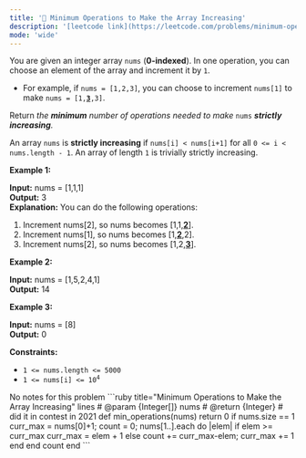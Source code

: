 ```yaml
---
title: '🧩 Minimum Operations to Make the Array Increasing'
description: '[leetcode link](https://leetcode.com/problems/minimum-operations-to-make-the-array-increasing/description/)'
mode: 'wide'
---
```

<Tabs>
  <Tab title="Question" icon="circle-question" iconType="regular">
    <Card>
      <p>You are given an integer array <code>nums</code> (<strong>0-indexed</strong>). In one operation, you can choose an element of the array and increment it by <code>1</code>.</p>  <ul>  <li>For example, if <code>nums = [1,2,3]</code>, you can choose to increment <code>nums[1]</code> to make <code>nums = [1,<u><b>3</b></u>,3]</code>.</li> </ul>  <p>Return <em>the <strong>minimum</strong> number of operations needed to make</em> <code>nums</code> <em><strong>strictly</strong> <strong>increasing</strong>.</em></p>  <p>An array <code>nums</code> is <strong>strictly increasing</strong> if <code>nums[i] &lt; nums[i+1]</code> for all <code>0 &lt;= i &lt; nums.length - 1</code>. An array of length <code>1</code> is trivially strictly increasing.</p>   <p><strong class="example">Example 1:</strong></p>   <strong>Input:</strong> nums = [1,1,1] <br/> <strong>Output:</strong> 3 <br/> <strong>Explanation:</strong> You can do the following operations: 1) Increment nums[2], so nums becomes [1,1,<u><strong>2</strong></u>]. 2) Increment nums[1], so nums becomes [1,<u><strong>2</strong></u>,2]. 3) Increment nums[2], so nums becomes [1,2,<u><strong>3</strong></u>].   <p><strong class="example">Example 2:</strong></p>   <strong>Input:</strong> nums = [1,5,2,4,1] <br/> <strong>Output:</strong> 14   <p><strong class="example">Example 3:</strong></p>   <strong>Input:</strong> nums = [8] <br/> <strong>Output:</strong> 0    <p><strong>Constraints:</strong></p>  <ul>  <li><code>1 &lt;= nums.length &lt;= 5000</code></li>  <li><code>1 &lt;= nums[i] &lt;= 10<sup>4</sup></code></li> </ul>
    </Card>
  </Tab>
  <Tab title="Solution" icon="lightbulb" iconType="regular" >
    <Card>
      No notes for this problem
    </Card>
  <Expandable title="code">
    <CodeGroup dropdown>
```ruby title="Minimum Operations to Make the Array Increasing" lines
# @param {Integer[]} nums
# @return {Integer}
# did it in contest in 2021
def min_operations(nums)
    return 0 if nums.size == 1
    curr_max = nums[0]+1; count = 0;
    nums[1..].each do |elem|
        if elem >= curr_max
            curr_max = elem + 1
        else
            count += curr_max-elem;
            curr_max += 1
        end
    end
    count
end
```
    </CodeGroup>
  </Expandable>
  </Tab>
</Tabs>
